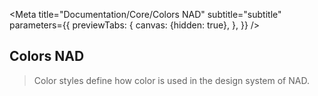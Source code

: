 
<Meta
    title="Documentation/Core/Colors NAD"
    subtitle="subtitle"
    parameters={{
        previewTabs: {
            canvas: {hidden: true},
        },
    }}
/>

## Colors NAD

> Color styles define how color is used in the design system of NAD.

<ColorsNAD/>